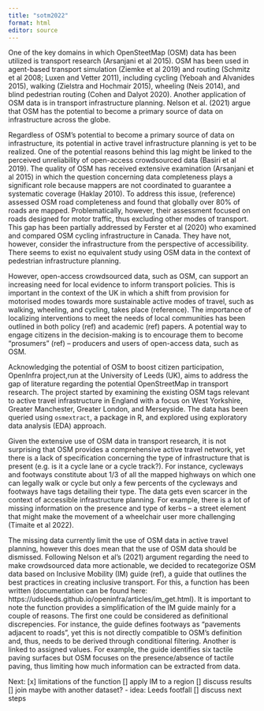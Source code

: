 ```yaml
---
title: "sotm2022"
format: html
editor: source
---
```



One of the key domains in which OpenSteetMap (OSM) data has been utilized is transport research (Arsanjani et al 2015). OSM has been used in agent-based transport simulation (Ziemke et al 2019) and routing (Schmitz et al 2008; Luxen and Vetter 2011), including cycling (Yeboah and Alvanides 2015), walking (Zielstra and Hochmair 2015), wheeling (Neis 2014), and blind pedestrian routing (Cohen and Dalyot 2020). Another application of OSM data is in transport infrastructure planning. Nelson et al. (2021) argue that OSM has the potential to become a primary source of data on infrastructure across the globe. 

Regardless of OSM's potential to become a primary source of data on infrastructure, its potential in active travel infrastructure planning is yet to be realized. One of the potential reasons behind this lag might be linked to the perceived unreliability of open-access crowdsourced  data (Basiri et al 2019). The quality of OSM has received extensive examination (Arsanjani et al 2015) in which the question concerning data completeness plays a significant role because mappers are not coordinated to guarantee a systematic coverage (Haklay 2010). To address this issue, (reference) assessed OSM road completeness and found that globally over 80% of roads are mapped. Problematically, however, their assessment focused on roads designed for motor traffic, thus excluding other modes of transport. This gap has been partially addressed by Ferster et al (2020) who examined and compared OSM cycling infrastructure in Canada. They have not, however, consider the infrastructure from the perspective of accessibility. There seems to exist no equivalent study using OSM data in the context of pedestrian infrastructure planning. 

However, open-access crowdsourced data, such as OSM, can support an increasing need for local evidence to inform transport policies. This is important in the context of the UK in which a shift from provision for motorised modes towards more sustainable active modes of travel, such as walking, wheeling, and cycling, takes place (reference). The importance of localizing interventions to meet the needs of local communities has been outlined in both policy (ref) and academic (ref) papers. A potential way to engage citizens in the decision-making is to encourage them to become "prosumers" (ref) -- producers and users of open-access data, such as OSM.  

Acknowledging the potential of OSM to boost citizen participation, OpenInfra project,run at the University of Leeds (UK), aims to address the gap of literature regarding the potential OpenStreetMap in transport research. The project started by examining the existing OSM tags relevant to active travel infrastructure in England with a focus on West Yorkshire, Greater Manchester, Greater London, and Merseyside. The data has been queried using `osmextract`, a package in R, and explored using exploratory data analysis (EDA) approach.

Given the extensive use of OSM data in transport research, it is not surprising that OSM provides a comprehensive active travel network, yet there is a lack of specification concerning the type of infrastructure that is present (e.g. is it a cycle lane or a cycle track?). For instance, cycleways and footways constitute about 1/3 of all the mapped highways on which one can legally walk or cycle but only a few percents of the cycleways and footways have tags detailing their type. The data gets even scarcer in the context of accessible infrastructure planning. For example, there is a lot of missing information on the presence and type of kerbs -- a street element that might make the movement of a wheelchair user more challenging (Timaite et al 2022). 

The missing data currently limit the use of OSM data in active travel planning, however this does mean that the use of OSM data should be dismissed. Following Nelson et al's (2021) argument regarding the need to make crowdsourced data more actionable, we decided to recategorize OSM data based on Inclusive Mobility (IM) guide (ref), a guide that outlines the best practices in creating inclusive transport. For this, a function has been written (documentation can be found here: https://udsleeds.github.io/openinfra/articles/im_get.html). It is important to note the function provides a simplification of the IM guide mainly for a couple of reasons. The first one could be considered as definitional discrepencies. For instance, the guide defines footways as "pavements adjacent to roads", yet this is not directly compatible to OSM's definition and, thus, needs to be derived through conditional filtering. Another is linked to assigned values. For example, the guide identifies six tactile paving surfaces but OSM focuses on the presence/absence of tactile paving, thus limiting how much information can be extracted from data. 




Next:
[x] limitations of the function
[] apply IM to a region
[] discuss results
[] join maybe with another dataset? 
  - idea: Leeds footfall
[] discuss next steps

<!-- ==== draft, don't read -->

<!-- One of the key domains in which OpenSteetMap (OSM) data has been utilized is transport research (Arsanjani et al 2015). OSM has been used in agent-based transport simulation (Ziemke et al 2019) and routing (Schmitz et al 2008; Luxen and Vetter 2011), including cycling (Yeboah and Alvanides 2015), walking (Zielstra and Hochmair 2015), wheeling (Neis 2014), and blind pedestrian routing (Cohen and Dalyot 2020). Nevertheless, the quality of OSM data has been a subject of examination (Arsanjani et al 2015), primarily resulting from the perceived unreliability of open crowdsourced data (Basiri et al 2019). -->

<!-- The importance of crowdsourced, including OSM, data has become even more important in data-informed policy decision making. For example, DiGioia et al. (2017) argue that the lack of data complicates the assessment of interventions on cycling safety. Yet, safety is crucial in promoting active modes of travel (cycling, walking, and wheeling) in order to reach UK's Net Zero goals (reference). Indeed, infrastructure is key in ensuring safety (ref) and OSM has a potential to be a primary source of infrastructure data (Nelson et al 2021).  -->

<!-- Even though OSM data is flexible enough to represent active travel infrastructure, its potential in this context is yet be more researched (see Nelson et al 2021). For example, Ferster et al (2019) have examined and compared OSM cycling infrastructure in Canada, but did not, for instance, consider the infrastructure from the perspective of accessibility. There seems to be no equivalent study using OSM data in the context of pedestrian infrastructure planning.  -->

<!-- OpenInfra project, run at the University of Leeds (UK), aims to address the gap of literature on the potential of open-access data, specifically, OpenStreetMap, in transport research with a focus on active travel infrastructure planning. OSM  -->


<!-- The need to consider active travel infrastructure has been highlighted by the shifting focus from motorized towards active modes of travel. -->


<!-- increasing demands to consider the needs of local communities -->


<!-- While the project context is UK, it is expected that the developed methods and tools will be applicable to other contexts. The project has been developed in the  -->












